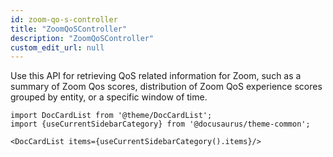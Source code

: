```yaml
---
id: zoom-qo-s-controller
title: "ZoomQoSController"
description: "ZoomQoSController"
custom_edit_url: null
---
```




Use this API for retrieving QoS related information for Zoom, such as a summary of Zoom Qos scores, distribution of Zoom QoS experience scores grouped by entity, or a specific window of time.




```mdx-code-block
import DocCardList from '@theme/DocCardList';
import {useCurrentSidebarCategory} from '@docusaurus/theme-common';

<DocCardList items={useCurrentSidebarCategory().items}/>
```
      